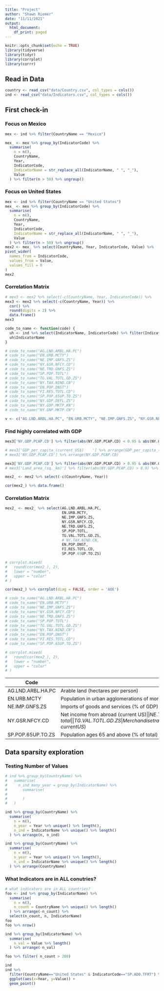 ```yaml
---
title: "Project"
author: "Shawn Riemer"
date: "11/11/2021"
output:
  html_document:
    df_print: paged
---
```


```r
knitr::opts_chunk$set(echo = TRUE)
library(tidyverse)
library(tidyr)
library(corrplot)
library(corrr)
```

## Read in Data

```r
country <- read_csv("data/Country.csv", col_types = cols())
ind <- read_csv("data/Indicators.csv", col_types = cols())
```

## First check-in

### Focus on Mexico

```r
mex <- ind %>% filter(CountryName == "Mexico")

mex_ <- mex %>% group_by(IndicatorCode) %>% 
  summarise(
    n = n(),
    CountryName,
    Year,
    IndicatorCode,
    IndicatorName = str_replace_all(IndicatorName, " ", "_"),
    Value
  ) %>% filter(n > 50) %>% ungroup()
```

### Focus on United States

```r
mex <- ind %>% filter(CountryName == "United States")
mex_ <- mex %>% group_by(IndicatorCode) %>% 
  summarise(
    n = n(),
    CountryName,
    Year,
    IndicatorCode,
    IndicatorName = str_replace_all(IndicatorName, " ", "_"),
    Value
  ) %>% filter(n > 50) %>% ungroup()
mex2 <- mex_ %>% select(CountryName, Year, IndicatorCode, Value) %>%
pivot_wider(
  names_from = IndicatorCode,
  values_from = Value,
  values_fill = 0
)
mex2
```

### Correlation Matrix

```r
# mex3 <- mex2 %>% select(-c(CountryName, Year, IndicatorCode)) %>% 
mex3 <- mex2 %>% select(-c(CountryName, Year)) %>% 
  cor() %>% 
  round(digits = 2) %>% 
  data.frame()
mex3

code_to_name <- function(code) {
  uh <- ind %>% select(IndicatorName, IndicatorCode) %>% filter(IndicatorCode == code) %>% unique()
  uh$IndicatorName
}

# code_to_name("AG.LND.ARBL.HA.PC")
# code_to_name("EN.URB.MCTY")
# code_to_name("NE.IMP.GNFS.ZS")
# code_to_name("NY.GSR.NFCY.CD")
# code_to_name("NE.TRD.GNFS.ZS")
# code_to_name("SP.POP.TOTL")
# code_to_name("TG.VAL.TOTL.GD.ZS")
# code_to_name("NY.TAX.NIND.CN")
# code_to_name("EN.POP.DNST")
# code_to_name("FI.RES.TOTL.CD")
# code_to_name("SP.POP.65UP.TO.ZS")
# code_to_name("NY.GDP.DEFL.ZS")
# code_to_name("NY.GDP.MKTP.KN")
# code_to_name("NY.GNP.MKTP.CN")

v <- c("AG.LND.ARBL.HA.PC", "EN.URB.MCTY", "NE.IMP.GNFS.ZS", "NY.GSR.NFCY.CD", "NE.TRD.GNFS.ZS", "SP.POP.TOTL", "TG.VAL.TOTL.GD.ZS", "NY.TAX.NIND.CN", "EN.POP.DNST", "FI.RES.TOTL.CD", "SP.POP.65UP.TO.ZS")
```

### Find highly correlated with GDP

```r
mex3['NY.GDP.PCAP.CD'] %>% filter(abs(NY.GDP.PCAP.CD) < 0.95 & abs(NY.GDP.PCAP.CD) > 0.3) %>% arrange(-abs(NY.GDP.PCAP.CD))
```


```r
# mex3['GDP_per_capita_(current_US$)	'] %>% arrange(GDP_per_capita_(current_US$))
# mex3['NY.GDP.PCAP.CD'] %>% arrange(NY.GDP.PCAP.CD)

mex3['NY.GDP.PCAP.CD'] %>% filter(abs(NY.GDP.PCAP.CD) > 0.95 & abs(NY.GDP.PCAP.CD) < 1) %>% arrange(NY.GDP.PCAP.CD)
# mex3['Land_area_(sq._km)'] %>% filter(abs(NY.GDP.PCAP.CD) > 0.9) %>% arrange(NY.GDP.PCAP.CD)

mex2_ <- mex2 %>% select(-c(CountryName, Year))

cor(mex2_) %>% data.frame()
```

### Correlation Matrix

```r
mex2_ <- mex2_ %>% select(AG.LND.ARBL.HA.PC,
                          EN.URB.MCTY,
                          NE.IMP.GNFS.ZS,
                          NY.GSR.NFCY.CD,
                          NE.TRD.GNFS.ZS,
                          SP.POP.TOTL,
                          TG.VAL.TOTL.GD.ZS,
                          # NY.TAX.NIND.CN,
                          EN.POP.DNST,
                          FI.RES.TOTL.CD,
                          SP.POP.65UP.TO.ZS)

# corrplot.mixed(
#   round(cor(mex2_), 2),
#   lower = "number",
#   upper = "color"
# )

cor(mex2_) %>% corrplot(diag = FALSE, order = 'AOE')

# code_to_name("AG.LND.ARBL.HA.PC")
# code_to_name("EN.URB.MCTY")
# code_to_name("NE.IMP.GNFS.ZS")
# code_to_name("NY.GSR.NFCY.CD")
# code_to_name("NE.TRD.GNFS.ZS")
# code_to_name("SP.POP.TOTL")
# code_to_name("TG.VAL.TOTL.GD.ZS")
# code_to_name("NY.TAX.NIND.CN")
# code_to_name("EN.POP.DNST")
# code_to_name("FI.RES.TOTL.CD")
# code_to_name("SP.POP.65UP.TO.ZS")

# corrplot.mixed(
#   round(cor(mex2_), 2),
#   lower = "number",
#   upper = "color"
# )
```

| Code | Name |
|-|-|
| AG.LND.ARBL.HA.PC  |  Arable land (hectares per person) |
| EN.URB.MCTY  |  Population in urban agglomerations of more than 1 million |
| NE.IMP.GNFS.ZS  |  Imports of goods and services (% of GDP) |
| NY.GSR.NFCY.CD  |  Net income from abroad (current US$) |
| NE.TRD.GNFS.ZS  |  Trade (% of GDP) |
| SP.POP.TOTL  |  Population, total |
| TG.VAL.TOTL.GD.ZS  |  Merchandise trade (% of GDP) |
| NY.TAX.NIND.CN  |  Net taxes on products (current LCU) |
| EN.POP.DNST  |  Population density (people per sq. km of land area) |
| FI.RES.TOTL.CD  |  Total reserves (includes gold, current US$) |
| SP.POP.65UP.TO.ZS  |  Population ages 65 and above (% of total) |

## Data sparsity exploration

### Testing Number of Values

```r
# ind %>% group_by(CountryName) %>% 
#   summarise(
#     n_ind_many_year = group_by(IndicatorName) %>% 
#       summarise(
#         
#       )
#   )

ind %>% group_by(CountryName) %>% 
  summarise(
    n = n(),
    n_year = Year %>% unique() %>% length(),
    n_ind = IndicatorName %>% unique() %>% length()
  ) %>% arrange(n, n_ind)

ind %>% group_by(CountryName) %>% 
  summarise(
    n = n(),
    n_year = Year %>% unique() %>% length(),
    n_ind = IndicatorName %>% unique() %>% length()
  ) %>% arrange(CountryName)
```
### What Indicators are in ALL conutries?

```r
# what indicators are in ALL countries?
foo <- ind %>% group_by(IndicatorName) %>% 
  summarise(
    n = n(),
    n_count = CountryName %>% unique() %>% length()
  ) %>% arrange(-n_count) %>% 
  select(n_count, n, IndicatorName)
foo
foo %>% nrow()
```
```r
ind %>% group_by(IndicatorName) %>% 
  summarise(
    n_val = Value %>% length()
  ) %>% arrange(-n_val)
```

```r
foo %>% filter( n_count > 200)
```

```r
ind
ind %>%
  filter(CountryName=="United States" & IndicatorCode=="SP.ADO.TFRT") %>%
  ggplot(aes(x=Year, y=Value)) +
  geom_point()
```
